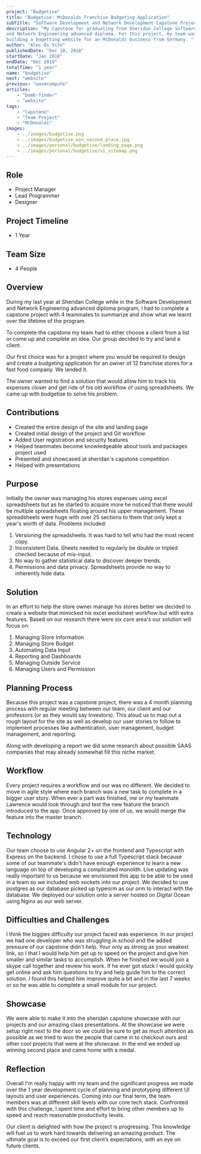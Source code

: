 ```yaml
---
project: "Budgetise"
title: "Budgetise: McDonalds Franchise Budgeting Application"
subTitle: "Software Development and Network Development Capstone Project"
description: "My Capstone for graduating from Sheridan College Software Development
and Network Engineering advanced diploma. For this project, my team was tasked with
building a bugetting website for an McDonalds business from Germany. "
author: "Alec Di Vito"
publishedDate: "Dec 18, 2018"
startDate: "Jan 2018"
endDate: "Dec 2018"
totalTime: "1 year"
name: "budgetise"
next: "website"
previous: "wasmcompute"
articles:
    - "bomb-finder"
    - "website"
tags:
    - "Capstone"
    - "Team Project"
    - "McDonalds"
images:
    - ../images/budgetise.png
    - ../images/budgetise_win_second_place.jpg
    - ../images/personal/budgetise/landing_page.png
    - ../images/personal/budgetise/ui_sitemap.png
---
```


## Role

- Project Manager
- Lead Programmer
- Designer

## Project Timeline

- 1 Year

## Team Size

- 4 People

<div>
    <Budgetise alt="budgetise dashboard" caption="budgetise dashboard" />
</div>

## Overview

During my last year at Sheridan College while in the Software Development and Network
Engineering advanced diploma program, I had to complete a capstone project with 4 teammates to
summarize and show what we learnt over the lifetime of the program.

To complete the capstone my team had to ether choose a client from a list or
come up and complete an idea. Our group decided to try and land a client.

Our first choice was for a project where you would be required to design and
create a budgeting application for an owner of 12 franchise stores for a fast
food company. We landed it.

The owner wanted to find a solution that would allow him to track his expenses
closer and get ride of his old workflow of using spreadsheets. We came up with
budgetise to solve his problem.

## Contributions

- Created the entire design of the site and landing page
- Created initial design of the project and Git workflow
- Added User registration and security features
- Helped teammates become knowledgeable about tools and packages project used
- Presented and showcased at sheridan's capstone competition
- Helped with presentations

<div class="image--center">
    <Landing_page alt="budgetise landing page" caption="preview of Budgetise landing page" />
</div>

## Purpose

Initially the owner was managing his stores expenses using excel spreadsheets but
as he started to acquire more he noticed that there would be multiple spreadsheets
floating around his upper management. These spreadsheets were huge with over 25
sections to them that only kept a year's worth of data. Problems included:

1. Versioning the spreadsheets. It was hard to tell who had the most recent copy.
2. Inconsistent Data. Sheets needed to regularly be double or tripled checked because of mis-input.
3. No way to gather statistical data to discover deeper trends.
4. Permissions and data privacy. Spreadsheets provide no way to inherently hide data.

## Solution

In an effort to help the store owner manage his stores better we decided to create
a website that mimicked his excel worksheet workflow but with extra features.
Based on our research there were six core area's our solution will focus on:

1. Managing Store Information
2. Managing Store Budget
3. Automating Data Input
4. Reporting and Dashboards
5. Managing Outside Service
6. Managing Users and Permission

## Planning Process

Because this project was a capstone project, there was a 4 month planning process
with regular meeting between our team, our client and our professors (or
as they would say Investors). This aloud us to map out a rough layout for the
site as well as develop our user stories to follow to implement processes like
authentication, user management, budget management, and reporting.

Along with developing a report we did some research about possible SAAS companies that
may already somewhat fill this niche market.

## Workflow

Every project requires a workflow and our was no different. We decided to move in
agile style where each branch was a new task to complete in a bigger user story.
When ever a part was finished, me or my teammate Lawrence would look through and
test the new feature the branch introduced to the app. Once approved by one of us,
we would merge the feature into the master branch.

## Technology

Our team choose to use Angular 2+ on the frontend and Typescript with Express on the
backend. I chose to use a full Typescript stack because some of our teammate's
didn't have enough experience to learn a new language on top of developing a
complicated monolith. Live updating was really important to us because we
envisioned this app to be able to be used in a team so we included web sockets
into our project. We decided to use postgres as our database picked up typeorm
as our orm to interact with the database. We deployed our solution onto a server
hosted on Digital Ocean using Nginx as our web server.

## Difficulties and Challenges

I think the biggies difficulty our project faced was experience. In our project
we had one developer who was struggling in school and the added pressure of our
capstone didn't help. Your only as strong as your weakest link, so I that I would
help him get up to speed on the project and give him smaller and similar tasks
to accomplish. When he finished we would join a skype call together and review
his work. If he ever got stuck I would quickly get online and ask him questions
to try and help guide him to the correct solution. I found this helped him improve
quite a bit and in the last 7 weeks or so he was able to complete a small module
for our project.

## Showcase

We were able to make it into the sheridan capstone showcase with our projects
and our amazing class presentations. At the showcase we were setup right next to the
door so we could be sure to get as much attention as possible as we tried to
woo the people that came in to checkout ours and other cool projects that were
at the showcase. In the end we ended up winning second place and came home with
a medal.

<div class="image--center">
    <Budgetise_win_second_place alt="Winning second place at capstone showcase" caption="Winning second place at capstone showcase" />
</div>

## Reflection

Overall I'm really happy with my team and the significant progress we made over
the 1 year development cycle of planning and prototyping different UI layouts
and user experiences. Coming into our final term, the team members was at different
skill levels with our core tech stack. Confronted with this challenge, I spent
time and effort to bring other members up to speed and reach reasonable
productivity levels.

Our client is delighted with how the project is progressing. This knowledge will
fuel us to work hard towards delivering an amazing product.  The ultimate goal is
to exceed our first client’s expectations, with an eye on future clients.
